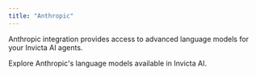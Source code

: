 ```yaml
---
title: "Anthropic"
---
```


Anthropic integration provides access to advanced language models for your Invicta AI agents.

<CardGroup cols={2}>
  <Card title="Anthropic LLMs" icon="robot" href="/basics/available-llms">
    Explore Anthropic's language models available in Invicta AI.
  </Card>
</CardGroup>
